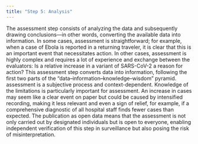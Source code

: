```yaml
---
title: "Step 5: Analysis"
---
```


The assessment step consists of analyzing the data and subsequently drawing conclusions—in other words, converting the available data into information. In some cases, assessment is straightforward; for example, when a case of Ebola is reported in a returning traveler, it is clear that this is an important event that necessitates action. In other cases, assessment is highly complex and requires a lot of experience and exchange between the evaluators: Is a relative increase in a variant of SARS-CoV-2 a reason for action? This assessment step converts data into information, following the first two parts of the "data–information–knowledge–wisdom" pyramid. assessment is a subjective process and context-dependent. Knowledge of the limitations is particularly important for assessment. An increase in cases may seem like a clear event on paper but could be caused by intensified recording, making it less relevant and even a sign of relief, for example, if a comprehensive diagnostic of all hospital staff finds fewer cases than expected. The publication as open data means that the assessment is not only carried out by designated individuals but is open to everyone, enabling independent verification of this step in surveillance but also posing the risk of misinterpretation.



